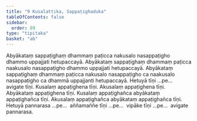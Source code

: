 ```yaml
---
title: "9 Kusalattika, Sappaṭighaduka"
tableOfContents: false
sidebar:
  order: 89
type: "tipitaka"
basket: "ab"
---
```



<DynamicBreadcrumb />

<Division number="19">

<Paragraph number="52">
Abyākataṃ sappaṭighaṃ dhammaṃ paṭicca nakusalo nasappaṭigho dhammo uppajjati hetupaccayā. Abyākataṃ sappaṭighaṃ dhammaṃ paṭicca naakusalo nasappaṭigho dhammo uppajjati hetupaccayā. Abyākataṃ sappaṭighaṃ dhammaṃ paṭicca nakusalo nasappaṭigho ca naakusalo nasappaṭigho ca dhammā uppajjanti hetupaccayā. Hetuyā tīṇi …pe…  avigate tīṇi.
</Paragraph>

<Paragraph number="53">
Kusalaṃ appaṭighena tīṇi. Akusalaṃ appaṭighena tīṇi. Abyākataṃ appaṭighena tīṇi. Kusalaṃ appaṭighañca abyākataṃ appaṭighañca tīṇi. Akusalaṃ appaṭighañca abyākataṃ appaṭighañca tīṇi. Hetuyā pannarasa …pe…  aññamaññe tīṇi …pe…  vipāke tīṇi …pe…  avigate pannarasa.
</Paragraph>
</Division>
